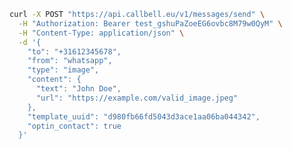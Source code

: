 ```bash
curl -X POST "https://api.callbell.eu/v1/messages/send" \
  -H "Authorization: Bearer test_gshuPaZoeEG6ovbc8M79w0QyM" \
  -H "Content-Type: application/json" \
  -d '{
    "to": "+31612345678",
    "from": "whatsapp",
    "type": "image",
    "content": {
      "text": "John Doe",
      "url": "https://example.com/valid_image.jpeg"
    },
    "template_uuid": "d980fb66fd5043d3ace1aa06ba044342",
    "optin_contact": true
  }'
```
